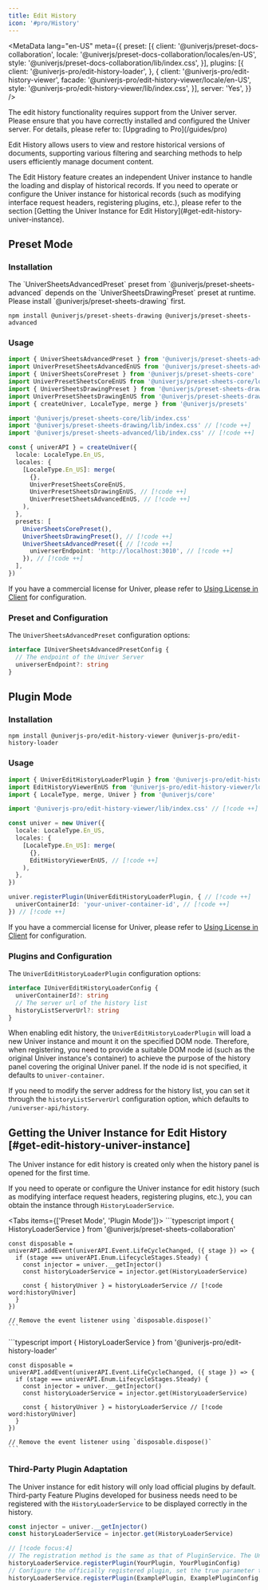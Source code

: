 ```yaml
---
title: Edit History
icon: '#pro/History'
---
```


<MetaData
  lang="en-US"
  meta={{
    preset: [{
      client: '@univerjs/preset-docs-collaboration',
      locale: '@univerjs/preset-docs-collaboration/locales/en-US',
      style: '@univerjs/preset-docs-collaboration/lib/index.css',
    }],
    plugins: [{
      client: '@univerjs-pro/edit-history-loader',
    }, {
      client: '@univerjs-pro/edit-history-viewer',
      facade: '@univerjs-pro/edit-history-viewer/locale/en-US',
      style: '@univerjs-pro/edit-history-viewer/lib/index.css',
    }],
    server: 'Yes',
  }}
/>

<Callout type="warning" title="Caution">
  The edit history functionality requires support from the Univer server. Please ensure that you have correctly installed and configured the Univer server. For details, please refer to: [Upgrading to Pro](/guides/pro)
</Callout>

Edit History allows users to view and restore historical versions of documents, supporting various filtering and searching methods to help users efficiently manage document content.

<Callout type="warning" title="Caution">
  The Edit History feature creates an independent Univer instance to handle the loading and display of historical records. If you need to operate or configure the Univer instance for historical records (such as modifying interface request headers, registering plugins, etc.), please refer to the section [Getting the Univer Instance for Edit History](#get-edit-history-univer-instance).
</Callout>

## Preset Mode

### Installation

<Callout>
  The `UniverSheetsAdvancedPreset` preset from `@univerjs/preset-sheets-advanced` depends on the `UniverSheetsDrawingPreset` preset at runtime. Please install `@univerjs/preset-sheets-drawing` first.
</Callout>

```package-install
npm install @univerjs/preset-sheets-drawing @univerjs/preset-sheets-advanced
```

### Usage

```typescript
import { UniverSheetsAdvancedPreset } from '@univerjs/preset-sheets-advanced' // [!code ++]
import UniverPresetSheetsAdvancedEnUS from '@univerjs/preset-sheets-advanced/locales/en-US' // [!code ++]
import { UniverSheetsCorePreset } from '@univerjs/preset-sheets-core'
import UniverPresetSheetsCoreEnUS from '@univerjs/preset-sheets-core/locales/en-US'
import { UniverSheetsDrawingPreset } from '@univerjs/preset-sheets-drawing' // [!code ++]
import UniverPresetSheetsDrawingEnUS from '@univerjs/preset-sheets-drawing/locales/en-US' // [!code ++]
import { createUniver, LocaleType, merge } from '@univerjs/presets'

import '@univerjs/preset-sheets-core/lib/index.css'
import '@univerjs/preset-sheets-drawing/lib/index.css' // [!code ++]
import '@univerjs/preset-sheets-advanced/lib/index.css' // [!code ++]

const { univerAPI } = createUniver({
  locale: LocaleType.En_US,
  locales: {
    [LocaleType.En_US]: merge(
      {},
      UniverPresetSheetsCoreEnUS,
      UniverPresetSheetsDrawingEnUS, // [!code ++]
      UniverPresetSheetsAdvancedEnUS, // [!code ++]
    ),
  },
  presets: [
    UniverSheetsCorePreset(),
    UniverSheetsDrawingPreset(), // [!code ++]
    UniverSheetsAdvancedPreset({ // [!code ++]
      universerEndpoint: 'http://localhost:3010', // [!code ++]
    }), // [!code ++]
  ],
})
```

If you have a commercial license for Univer, please refer to [Using License in Client](/guides/pro/license#in-preset-mode) for configuration.

### Preset and Configuration

The `UniverSheetsAdvancedPreset` configuration options:

```typescript
interface IUniverSheetsAdvancedPresetConfig {
  // The endpoint of the Univer Server
  universerEndpoint?: string
}
```

## Plugin Mode

### Installation

```package-install
npm install @univerjs-pro/edit-history-viewer @univerjs-pro/edit-history-loader
```

### Usage

```typescript
import { UniverEditHistoryLoaderPlugin } from '@univerjs-pro/edit-history-loader' // [!code ++]
import EditHistoryViewerEnUS from '@univerjs-pro/edit-history-viewer/locale/en-US' // [!code ++]
import { LocaleType, merge, Univer } from '@univerjs/core'

import '@univerjs-pro/edit-history-viewer/lib/index.css' // [!code ++]

const univer = new Univer({
  locale: LocaleType.En_US,
  locales: {
    [LocaleType.En_US]: merge(
      {},
      EditHistoryViewerEnUS, // [!code ++]
    ),
  },
})

univer.registerPlugin(UniverEditHistoryLoaderPlugin, { // [!code ++]
  univerContainerId: 'your-univer-container-id', // [!code ++]
}) // [!code ++]
```

If you have a commercial license for Univer, please refer to [Using License in Client](/guides/pro/license#in-plugin-mode) for configuration.

### Plugins and Configuration

The `UniverEditHistoryLoaderPlugin` configuration options:

```typescript
interface IUniverEditHistoryLoaderConfig {
  univerContainerId?: string
  // The server url of the history list
  historyListServerUrl?: string
}
```

When enabling edit history, the `UniverEditHistoryLoaderPlugin` will load a new Univer instance and mount it on the specified DOM node. Therefore, when registering, you need to provide a suitable DOM node id (such as the original Univer instance's container) to achieve the purpose of the history panel covering the original Univer panel. If the node id is not specified, it defaults to `univer-container`.

If you need to modify the server address for the history list, you can set it through the `historyListServerUrl` configuration option, which defaults to `/universer-api/history`.

## Getting the Univer Instance for Edit History [#get-edit-history-univer-instance]

<Callout title="Good to Know">
  The Univer instance for edit history is created only when the history panel is opened for the first time.
</Callout>

If you need to operate or configure the Univer instance for edit history (such as modifying interface request headers, registering plugins, etc.), you can obtain the instance through `HistoryLoaderService`.

<Tabs items={['Preset Mode', 'Plugin Mode']}>
  <Tab>
    ```typescript
    import { HistoryLoaderService } from '@univerjs/preset-sheets-collaboration'

    const disposable = univerAPI.addEvent(univerAPI.Event.LifeCycleChanged, ({ stage }) => {
      if (stage === univerAPI.Enum.LifecycleStages.Steady) {
        const injector = univer.__getInjector()
        const historyLoaderService = injector.get(HistoryLoaderService)

        const { historyUniver } = historyLoaderService // [!code word:historyUniver]
      }
    })

    // Remove the event listener using `disposable.dispose()`
    ```
  </Tab>
  <Tab>
    ```typescript
    import { HistoryLoaderService } from '@univerjs-pro/edit-history-loader'

    const disposable = univerAPI.addEvent(univerAPI.Event.LifeCycleChanged, ({ stage }) => {
      if (stage === univerAPI.Enum.LifecycleStages.Steady) {
        const injector = univer.__getInjector()
        const historyLoaderService = injector.get(HistoryLoaderService)

        const { historyUniver } = historyLoaderService // [!code word:historyUniver]
      }
    })

    // Remove the event listener using `disposable.dispose()`
    ```
  </Tab>
</Tabs>

### Third-Party Plugin Adaptation

The Univer instance for edit history will only load official plugins by default. Third-party Feature Plugins developed for business needs need to be registered with the `HistoryLoaderService` to be displayed correctly in the history.

```typescript
const injector = univer.__getInjector()
const historyLoaderService = injector.get(HistoryLoaderService)

// [!code focus:4]
// The registration method is the same as that of PluginService. The Univer instance for edit history will register the corresponding plugins according to the following configuration after creation.
historyLoaderService.registerPlugin(YourPlugin, YourPluginConfig)
// Configure the officially registered plugin, set the true parameter to indicate that the original configuration should be overridden
historyLoaderService.registerPlugin(ExamplePlugin, ExamplePluginConfig, true)
```
